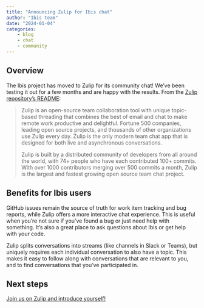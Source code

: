 ```yaml
---
title: "Announcing Zulip for Ibis chat"
author: "Ibis team"
date: "2024-01-04"
categories:
    - blog
    - chat
    - community
---
```


## Overview

The Ibis project has moved to Zulip for its community chat! We've been testing
it out for a few months and are happy with the results. From the [Zulip
repository's README](https://github.com/zulip/zulip):

> Zulip is an open-source team collaboration tool with unique topic-based
> threading that combines the best of email and chat to make remote work
> productive and delightful. Fortune 500 companies, leading open source projects,
> and thousands of other organizations use Zulip every day. Zulip is the only
> modern team chat app that is designed for both live and asynchronous
> conversations.
>
> Zulip is built by a distributed community of developers from
> all around the world, with 74+ people who have each contributed 100+ commits.
> With over 1000 contributors merging over 500 commits a month, Zulip is the
> largest and fastest growing open source team chat project.

## Benefits for Ibis users

GitHub issues remain the source of truth for work item tracking and bug reports,
while Zulip offers a more interactive chat experience. This is useful when
you're not sure if you've found a bug or just need help with something. It's
also a great place to ask questions about Ibis or get help with your code.

Zulip splits conversations into streams (like channels in Slack or Teams), but
uniquely requires each individual conversation to also have a topic. This makes
it easy to follow along with conversations that are relevant to you, and to find
conversations that you've participated in.

## Next steps

[Join us on Zulip and introduce yourself!](https://ibis-project.zulipchat.com/)
